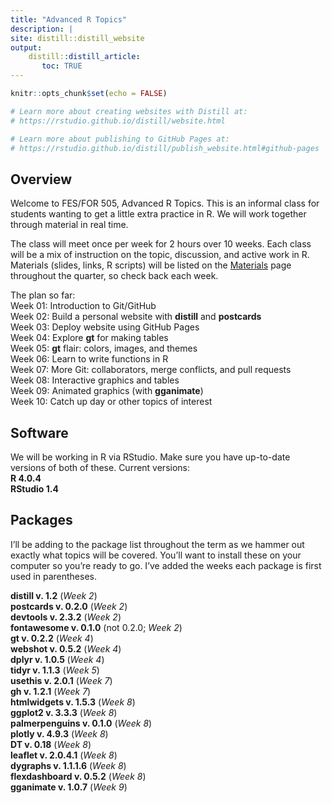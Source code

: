 ```yaml
---
title: "Advanced R Topics"
description: |
site: distill::distill_website
output: 
    distill::distill_article:
       toc: TRUE
---
```


```r
knitr::opts_chunk$set(echo = FALSE)

# Learn more about creating websites with Distill at:
# https://rstudio.github.io/distill/website.html

# Learn more about publishing to GitHub Pages at:
# https://rstudio.github.io/distill/publish_website.html#github-pages

```

## Overview

Welcome to FES/FOR 505, Advanced R Topics. This is an informal class for students wanting to get a little extra practice in R.  We will work together through material in real time.

The class will meet once per week for 2 hours over 10 weeks. Each class will be a mix of instruction on the topic, discussion, and active work in R.  Materials (slides, links, R scripts) will be listed on the [Materials](materials.html) page throughout the quarter, so check back each week.

The plan so far:   
Week 01: Introduction to Git/GitHub  
Week 02: Build a personal website with **distill** and **postcards**  
Week 03: Deploy website using GitHub Pages  
Week 04: Explore **gt** for making tables  
Week 05: **gt** flair: colors, images, and themes    
Week 06: Learn to write functions in R  
Week 07: More Git: collaborators, merge conflicts, and pull requests  
Week 08: Interactive graphics and tables     
Week 09: Animated graphics (with **gganimate**)  
Week 10: Catch up day or other topics of interest  

## Software

We will be working in R via RStudio. Make sure you have up-to-date versions of both of these. Current versions:  
**R 4.0.4**  
**RStudio 1.4**  

## Packages

I'll be adding to the package list throughout the term as we hammer out exactly what topics will be covered. You'll want to install these on your computer so you're ready to go. I've added the weeks each package is first used in parentheses.

**distill v. 1.2** (*Week 2*)  
**postcards v. 0.2.0** (*Week 2*)  
**devtools v. 2.3.2** (*Week 2*)  
**fontawesome v. 0.1.0** (not 0.2.0; *Week 2*)  
**gt v. 0.2.2**  (*Week 4*)  
**webshot v. 0.5.2** (*Week 4*)  
**dplyr v. 1.0.5 ** (*Week 4*)  
**tidyr v. 1.1.3** (*Week 5*)  
**usethis v. 2.0.1** (*Week 7*)  
**gh v. 1.2.1** (*Week 7*)  
**htmlwidgets v. 1.5.3** (*Week 8*)  
**ggplot2 v. 3.3.3** (*Week 8*)  
**palmerpenguins v. 0.1.0** (*Week 8*)  
**plotly v. 4.9.3** (*Week 8*)   
**DT v. 0.18** (*Week 8*)  
**leaflet v. 2.0.4.1** (*Week 8*)  
**dygraphs v. 1.1.1.6** (*Week 8*)  
**flexdashboard v. 0.5.2** (*Week 8*)  
**gganimate v. 1.0.7** (*Week 9*)  

